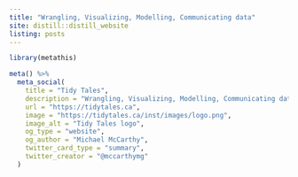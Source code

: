 ```yaml
---
title: "Wrangling, Visualizing, Modelling, Communicating data"
site: distill::distill_website
listing: posts
---
```


```r
library(metathis)

meta() %>%
  meta_social(
    title = "Tidy Tales",
    description = "Wrangling, Visualizing, Modelling, Communicating data",
    url = "https://tidytales.ca",
    image = "https://tidytales.ca/inst/images/logo.png",
    image_alt = "Tidy Tales logo",
    og_type = "website",
    og_author = "Michael McCarthy",
    twitter_card_type = "summary",
    twitter_creator = "@mccarthymg"
  )
```

